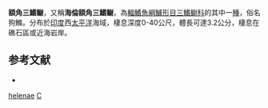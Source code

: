 {{Speciesbox
| taxon = Ceratobregma helenae
| status = NE
| status_system = IUCN3.1
| binomial_authority = [[Holleman|Holleman]], 1987
}}

'''額角三鰭鳚'''，又稱'''海倫額角三鰭鳚'''，為[[輻鰭魚綱|輻鰭魚綱]][[鱸形目|鱸形目]][[三鰭鳚科|三鰭鳚科]]的其中一[[種|種]]，俗名狗鰷。分布於[[印度|印度]]西[[太平洋|太平洋]]海域，棲息深度0-40公尺，體長可達3.2公分，棲息在礁石區或近海岩岸。

== 参考文献 ==
*{{FishBase_species|genus=Ceratobregma|species=helenae|year=2012|month=3}}

{{鱸形目小作品}}
{{Taxonbar}}
[[Category:額角三鰭鳚属|helenae]]
[[Category:1987年描述的魚類|C]]